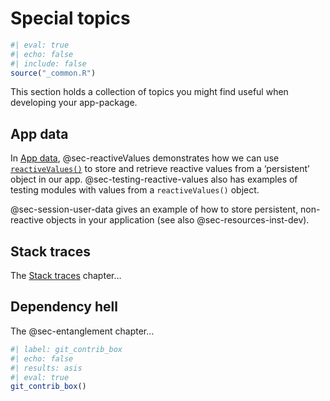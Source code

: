 # Special topics {#sec-spec-topics .unnumbered}

```r
#| eval: true 
#| echo: false 
#| include: false
source("_common.R")
```

This section holds a collection of topics you might find useful when developing your app-package.

## App data

In [App data](app_data.qmd), @sec-reactiveValues demonstrates how we can use [`reactiveValues()`](https://shiny.posit.co/r/reference/shiny/0.11/reactivevalues) to store and retrieve reactive values from a 'persistent' object in our app. @sec-testing-reactive-values also has examples of testing modules with values from a `reactiveValues()` object.

@sec-session-user-data gives an example of how to store persistent, non-reactive objects in your application (see also @sec-resources-inst-dev). 


## Stack traces 

The [Stack traces ](stack_traces.qmd) chapter...

## Dependency hell

The @sec-entanglement chapter...






```r
#| label: git_contrib_box
#| echo: false
#| results: asis
#| eval: true
git_contrib_box()
```
